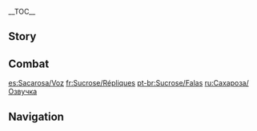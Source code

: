 {{CharacterTabs}}
{{LanguageTabs}}
__TOC__
==Story==
{{VO/Story
|character           = {{ROOTPAGENAME}}
|name                = Sucrose

|vo_01_01_title      = Hello
|vo_01_01_file       = VO_{language}{character} Hello.ogg
|vo_01_01_tx         = I'm Sucrose, a researcher of alchemy. I heard you've been to a lot of places, so I was wondering if you... Ah, what am I saying! It's only our first time meeting, I shouldn't trouble you. But... if you're willing, I'd love to hear any stories you have about your adventures. I'd... really like that.

|vo_02_01_title      = Chat: Curiosity
|vo_02_01_file       = VO_{language}{character} Chat - Curiosity.ogg
|vo_02_01_tx         = What was that? Oh... it's gone. Can I go take a look?

|vo_02_02_title      = Chat: Organization
|vo_02_02_file       = VO_{language}{character} Chat - Organization.ogg
|vo_02_02_tx         = I just need a moment to quickly take down some notes.

|vo_02_03_title      = Chat: Deep Breaths
|vo_02_03_file       = VO_{language}{character} Chat - Deep Breaths.ogg
|vo_02_03_tx         = Ahhh! I haven't been out in a while.

<!-- Weather -->
|vo_03_01_title      = When the Wind Is Blowing
|vo_03_01_file       = VO_{language}{character} When the Wind Is Blowing.ogg
|vo_03_01_tx         = The windmills are spinning faster than usual today. Hey, do you think if an animal put a propeller on its back and started running... do you think the propeller would make it run faster? Or even, fly?

|vo_03_02_title      = When It Snows
|vo_03_02_file       = VO_{language}{character} When It Snows.ogg
|vo_03_02_tx         = Snow this big only falls a few times a year. If I miss it, I'll have to wait until next year to run my experiments, so please give me some space. Ah-Ahchooo! ...Yes, I know, I should wear more layers...

|vo_03_03_title      = When the Sun Is Out
|vo_03_03_file       = VO_{language}{character} When the Sun Is Out.ogg
|vo_03_03_tx         = Th-The sun is already out? Oh, ah, okay! Just one last experiment, and then we can get some rest. Last one, I promise...

|vo_03_04_title      = When It Rains
|vo_03_04_file       = VO_{language}{character} When It Rains.ogg
|vo_03_04_tx         = Humidity levels are increasing. Think we could run some tests?

|vo_04_01_title      = Good Morning
|vo_04_01_file       = VO_{language}{character} Good Morning.ogg
|vo_04_01_tx         = Good morning. Did you sleep well? According to research, not getting a good night's sleep can have detrimental effects on your cognition and stamina. What? I'm always up working through the night? Yeah, I know... Can't be helped I guess...

|vo_04_02_title      = Good Afternoon
|vo_04_02_file       = VO_{language}{character} Good Afternoon.ogg
|vo_04_02_tx         = Waaaaa! No, stay back, don't come over here! No, no, it's nothing personal &mdash; it's just that this experiment is highly volatile and might cause an explosion.

|vo_04_03_title      = Good Evening
|vo_04_03_file       = VO_{language}{character} Good Evening.ogg
|vo_04_03_tx         = Good evening. Please wait a moment. Experiment 905 has actually produced two light excretions, which, for clarity's sake, should be labeled No. 1033 and No. 1035 respectively... Right, now, what did you need me for?

|vo_04_04_title      = Good Night
|vo_04_04_file       = VO_{language}{character} Good Night.ogg
|vo_04_04_tx         = No need to wait up for me. Please, get some sleep. Something bothering you? Oh, don't worry about me &mdash; I'm right at the end of my experiment. I promise I won't stay up late again...

|vo_05_01_title      = About {name}: Bio-Alchemy
|vo_05_01_file       = VO_{language}{character} About {character} - Bio-Alchemy.ogg
|vo_05_01_tx         = Bio-alchemy, when compared with creation, places more emphasis on transformation. Finding those little secrets that living creatures have and scaling them up, combining them &mdash; the results are always such a surprise. Life really is fascinating. Just how much do we really know?

|vo_05_02_title      = About {name}: Fear of Strangers
|vo_05_02_file       = VO_{language}{character} About {character} - Fear of Strangers.ogg
|vo_05_02_tx         = I... um... really don't know how to act around new people. Everyone's personality is different, as are the things they care about. If I slip up and say the wrong thing, I'll offend someone, or sound impolite... Talking is hard, so much harder than alchemy.

|vo_05_03_title      = About {name}: Ears
|vo_05_03_file       = VO_{language}{character} About {character} - Ears.ogg
|vo_05_03_tx         = Oh, you, ahh... noticed. My ears are a hereditary feature... quite different from everyone else's. So, I try to hide them with my hair as much as possible.

|vo_06_01_title      = About Us: Observing
|vo_06_01_file       = VO_{language}{character} About Us - Observing.ogg
|vo_06_01_tx         = I'm curious to know about your background. I was wondering... could I perhaps... observe you for a while? I'll be silent, and I won't interfere with what you're doing. Would... that be okay?

|vo_06_02_title      = About Us: Perks
|vo_06_02_friendship = 6
|vo_06_02_file       = VO_{language}{character} About Us - Perks.ogg
|vo_06_02_tx         = To be honest, I was a little afraid when we first met, because you don't talk much... I thought I must have offended you somehow. But then as time went on, I discovered you're really easy to get along with. Hehe, just an unexpected outcome of my observations.

|vo_06_03_title      = About Us: Requests
|vo_06_03_friendship = 6
|vo_06_03_quest      = The Outlander Who Caught the Wind
|vo_06_03_file       = VO_{language}{character} About Us - Requests.ogg
|vo_06_03_tx         = I heard it was you that dealt with the [[Stormterror]] issue. No doubt it was a dangerous fight &mdash; it's a good thing you came out unscathed. I was ahh... also wondering &mdash; did Stormterror happen to drop anything during the fight? You know, a scale, some skin &mdash; even just a little would be fine. There are some tests I'd like to run...
|vo_06_03_mention    = Dvalin

|vo_07_01_title      = About the [[Vision]]
|vo_07_01_friendship = 4
|vo_07_01_file       = VO_{language}{character} About the Vision.ogg
|vo_07_01_tx         = My Vision is my most important research tool. Hmm? Why, without it I'd be unable to proceed with most of my elemental research. Combat? Oh, I suppose I use it for that too when I'm out in the field looking for materials.

|vo_07_02_title      = Something to Share
|vo_07_02_file       = VO_{language}{character} Something to Share.ogg
|vo_07_02_tx         = This room is where I keep all the bones I've collected. On the table on the left we have lizards, frogs, and grass carp. To the front we have the bones of a wild boar, and then over there in the right corner is a [[hilichurl]]... Oh, don't be nervous, nothing to be afraid of. They're really quite cute once you get used to them.

|vo_07_03_title      = Interesting Things
|vo_07_03_file       = VO_{language}{character} Interesting Things.ogg
|vo_07_03_tx         = If you look closely, you'll notice that the [[Mist Flower Corolla|Mist Flowers]] I've planted here are all different. This one is the most powerful, this one blooms the longest... Hmm? This one? Oh, this one is project 3, version 17, enlargement trial. Its defining trait is that... it's a bit larger.

|vo_08_01_title      = About [[Noelle]]
|vo_08_01_friendship = 4
|vo_08_01_file       = VO_{language}{character} About Noelle.ogg
|vo_08_01_tx         = She's... a very willing helper, I can't deny that. It's just... she makes me a little anxious is all. One time, she saw three boxes of materials stacked just outside my laboratory door, and proceeded to move them inside for me. A nice gesture, but the thing is... I'd only just finished putting them outside...
|vo_08_01_mention    = Noelle

|vo_08_02_title      = About [[Klee]]
|vo_08_02_friendship = 4
|vo_08_02_file       = VO_{language}{character} About Klee.ogg
|vo_08_02_tx         = Jean has put her into solitary confinement so many times, but every time she's let out it's not long before she's back in trouble. *sigh* Something tells me she hasn't done much introspection. I told her I'd make her a bouncing, dancing Jumpy Dumpty that is also safe &mdash; but to date there are still a lot of problems with the design.
|vo_08_02_mention    = Jean,Klee

|vo_08_03_title      = About [[Jean]]
|vo_08_03_friendship = 4
|vo_08_03_file       = VO_{language}{character} About Jean.ogg
|vo_08_03_tx         = I don't dare talk to Master Jean that much, because she's so strict. I know she's a good person and all &mdash; I know that, I do &mdash; but... I still find her scary. I don't tend to bother her, and even when I have to... I ask Albedo to go on my behalf.
|vo_08_03_mention    = Jean,Albedo

|vo_08_04_title      = About [[Lisa]]
|vo_08_04_friendship = 4
|vo_08_04_file       = VO_{language}{character} About Lisa.ogg
|vo_08_04_tx         = She really seems to know a great deal. She's obviously never seen my research, and yet on so many occasions she's given me advice on that which is most core to my studies. Just how does she know? Is it observation, or is it ratiocination?
|vo_08_04_mention    = Lisa

|vo_08_05_title      = About [[Kaeya]]
|vo_08_05_friendship = 4
|vo_08_05_file       = VO_{language}{character} About Kaeya.ogg
|vo_08_05_tx         = Oh... I know he likes to joke, and isn't trying to make fun of me, but I often struggle to work out which parts of what he says are the truth and which parts are jokes. So whenever he talks to me, the outcome is usually one of two things: morbid embarrassment or unbearable awkwardness.
|vo_08_05_mention    = Kaeya

|vo_08_06_title      = About [[Albedo]]: Artistry
|vo_08_06_friendship = 4
|vo_08_06_file       = VO_{language}{character} About Albedo - Artistry.ogg
|vo_08_06_tx         = As his assistant I learn so much each and every day. What's key is not his existing knowledge, but his talented way of thinking. No matter how complex the task at hand, his way of thinking ensures he gets to the bottom of it, and is able to explain it thoroughly. His methodologies are amazing... to me, it's where alchemy meets art.
|vo_08_06_mention    = Albedo

|vo_08_07_title      = About [[Albedo]]: Talent
|vo_08_07_friendship = 4
|vo_08_07_file       = VO_{language}{character} About Albedo - Talent.ogg
|vo_08_07_tx         = Talent? Let's hypothesize that he and I were to perform the same research &mdash; I'd still spend my whole life playing catch up. But, my studying bio-alchemy has nothing to do with evading his line of research, we just happen to have different interests and dreams &mdash; nothing more.
|vo_08_07_mention    = Albedo

|vo_08_08_title      = About [[Amber]]
|vo_08_08_friendship = 4
|vo_08_08_file       = VO_{language}{character} About Amber.ogg
|vo_08_08_tx         = I'm curious as to why her doll is called "[[Baron Bunny]]," it clearly has nothing to do with a rabbit at all. Oh, the headband makes it look like it has rabbit ears you say? Hmm... That's heavily reliant on the rabbit stereotype, is it not? Many rabbits' ears are floppy.
|vo_08_08_mention    = Amber

|vo_08_09_title      = About [[Fischl]]
|vo_08_09_friendship = 4
|vo_08_09_file       = VO_{language}{character} About Fischl.ogg
|vo_08_09_tx         = I take it you're referring to the book series, Flowers for Princess Fischl? Indeed, the world the author came up with is very creative. If only I could go see it with my own eyes. Oh, you're referring to Fischl herself? I am... doubtful that she could really take me there.
|vo_08_09_mention    = Fischl

|vo_08_10_title      = About [[Eula]]
|vo_08_10_friendship = 4
|vo_08_10_file       = VO_{language}{character} About Eula.ogg
|vo_08_10_tx         = The role of a scout is a hazardous one, and Ms. Eula throws herself into danger all too easily. So, I made a reconnaissance device for her, so that she wouldn't have to infiltrate enemy camps herself. But Ms. Eula has such an imposing manner, she really puts me on edge, and... I was so nervous that I accidentally left out a few important details while explaining how to use it... As a result, there was an accident...<br />Ah, what should I do... I hope she won't hold a grudge against me...
|vo_08_10_mention    = Eula

|vo_09_01_title      = More About {name}: I
|vo_09_01_file       = VO_{language}{character} More About {character} - 01.ogg
|vo_09_01_tx         = You... want to know more about me? You... must have an interest in bio-alchemy, then? Whatever you ask, I will be sure to give you the most precise answer possible. Oh, it really is me specifically that you are interested in? I'm... ahh... oh. I'm at a loss for words.

|vo_09_02_title      = More About {name}: II
|vo_09_02_friendship = 3
|vo_09_02_file       = VO_{language}{character} More About {character} - 02.ogg
|vo_09_02_tx         = The essence of research is the process of finding the answer. Sometimes, working through that process can be tedious, but every time I see the cumulative result of my efforts... I know that I'm doing what I love.

|vo_09_03_title      = More About {name}: III
|vo_09_03_friendship = 4
|vo_09_03_file       = VO_{language}{character} More About {character} - 03.ogg
|vo_09_03_tx         = When I was little, I had two good friends &mdash; we kept nothing from each other. I thought I knew everything about them, but then... stuff happened, and we grew distant. As for where they are now, what they're doing, whether or not they remember me... I have no idea. Even though we were best friends, things still turned out this way.

|vo_09_04_title      = More About {name}: IV
|vo_09_04_friendship = 5
|vo_09_04_file       = VO_{language}{character} More About {character} - 04.ogg
|vo_09_04_tx         = Let me tell you a little secret, something I've never told anyone. The purpose behind my research is to create my own wonderland. Yes... just like the ones in fairy tales. The kind where all your dreams come true and you live happily ever after. Hehe, it's childish, isn't it? But, I still believe in fairy tales.

|vo_09_05_title      = More About {name}: V
|vo_09_05_friendship = 6
|vo_09_05_file       = VO_{language}{character} More About {character} - 05.ogg
|vo_09_05_tx         = If you're busy, please don't let me stand in the way of progress. ...You're not busy? Really? It's fine, I&mdash;I get that you have stuff to do. I'm already quite used to working alone. ...You're truly not busy? I&mdash;In that case, I don't suppose you could help me with a few things? Or, you know, we could sit and chat about... stuff.

|vo_10_01_title      = {name}'s Hobbies
|vo_10_01_file       = VO_{language}{character} Hobbies.ogg
|vo_10_01_tx         = I like things that look orderly. See? All of my research notes are compiled in notebooks of the exact same thickness. All my potions are lined up according to effect and hue&mdash; Wha&mdash;What!? What is this purple potion doing here!? Sorry, I&mdash;I need to reassess the order of these potions!

|vo_10_02_title      = {name}'s Troubles
|vo_10_02_file       = VO_{language}{character} Troubles.ogg
|vo_10_02_tx         = I wonder... What is it that you do in your free time? Every time I get a break, I can never find anything to do. I just find myself staring off into space. Time goes by so quickly when I'm experimenting, so how is it that when I'm not doing anything, the days all feel like years...

|vo_10_03_title      = Favorite Food
|vo_10_03_file       = VO_{language}{character} Favorite Food.ogg
|vo_10_03_tx         = I extract the nectar from [[Sweet Flower]]s to make candy. When I get stuck in a rut, I just pop one in my mouth and my focus returns. Retaining optimal blood sugar levels during research is essential.

|vo_10_04_title      = Least Favorite Food
|vo_10_04_file       = VO_{language}{character} Least Favorite Food.ogg
|vo_10_04_tx         = Once I came to understand more about bio-alchemy, I stopped eating [[mushroom]]s. You're no doubt aware? Mushrooms grow on that which has died, which in turn makes me think of other such things, and my appetite just disappears... Blergh...

<!-- Receiving a Gift -->
|vo_11_01_title      = Receiving a Gift: I
|vo_11_01_file       = VO Sucrose Receiving a Gift - 01.ogg
|vo_11_01_tx         = So delectable! Time to finish my research now that I feel at my best!

|vo_11_02_title      = Receiving a Gift: II
|vo_11_02_file       = VO Sucrose Receiving a Gift - 02.ogg
|vo_11_02_tx         = I must admit, this tastes a lot better than my healthy meals. Time for me to make some modifications to my diet.

|vo_11_03_title      = Receiving a Gift: III
|vo_11_03_file       = VO Sucrose Receiving a Gift - 03.ogg
|vo_11_03_tx         = Sorry, I have some... reservations about this dish.

|vo_12_01_title      = Birthday
|vo_12_01_other      = Unlocks on the Player's set birthday
|vo_12_01_file       = VO_{language}{character} Birthday.ogg
|vo_12_01_tx         = Happy birthday! I've been running experiments for months, and finally I can give you this potion. It will allow you to relive your most beautiful memories of the past year. I call it "Bio-Potion No. 3916." Huh? No, no, not 3196, it's 3916!

|vo_13_01_title      = Feelings About Ascension: Intro
|vo_13_01_ascension  = 1
|vo_13_01_file       = VO_{language}{character} Feelings About Ascension - 01.ogg
|vo_13_01_tx         = Finally! A breakthrough in my bio-alchemy research.

|vo_13_02_title      = Feelings About Ascension: Building Up
|vo_13_02_ascension  = 2
|vo_13_02_file       = VO_{language}{character} Feelings About Ascension - 02.ogg
|vo_13_02_tx         = This trip has allowed me to gather a good number of materials. Thank you, I'll be sure to put them to good use.

|vo_13_03_title      = Feelings About Ascension: Climax
|vo_13_03_ascension  = 4
|vo_13_03_file       = VO_{language}{character} Feelings About Ascension - 03.ogg
|vo_13_03_tx         = Recently during my experiments, I've found myself suddenly wondering when I'll next get to go on an adventure with you. So strange... Why do you think that is? I need to do some scientific investigation to find out.

|vo_13_04_title      = Feelings About Ascension: Conclusion
|vo_13_04_ascension  = 6
|vo_13_04_file       = VO_{language}{character} Feelings About Ascension - 04.ogg
|vo_13_04_tx         = I have such an abundant array of research materials now! To spend any more time on me would... would really be a waste of your time! At least... let me use my bio-alchemy to make you up some kind of gift!
}}

==Combat==
{{Combat VO
|character           = Sucrose

|skill_1_tx          = {{Not a typo|Adsorption}} test.
|skill_2_tx          = Anemo Test 6308!
|skill_3_tx          = Stand clear!

|burst_1_tx          = Swirl, Mark II!
|burst_2_tx          = Enhanced Anemo Module 75!
|burst_3_tx          = Anemo Hypostasis Emulation!

|sprint-s_1_file     = Sprint Start 01,Sprint Start 02,Sprint Start 03


|glider_1_file       = Deploying Wind Glider 01,Deploying Wind Glider 02,Deploying Wind Glider 03

|chest_1_tx          =   Chests appearing out of thin air... This needs research.
|chest_2_tx          =   *sigh* If only I stumbled upon lab supplies as often.
|chest_3_tx          =   Wow! So many raw materials!

|low-hp_1_tx         = A minor error...
|low-hp_2_tx         = Unexpected outcome...
|low-hp_3_tx         = Doesn't hurt, doesn't hurt...


|fallen_1_tx         = My research... has failed.
|fallen_2_tx         = Need to make... adjustments.
|fallen_3_tx         = I should... sleep on it.

|hit-l_1_file        = Light Hit Taken 02
|hit-l_1_tx          = That's not right...
|hit-l_2_file        = Light Hit Taken 01,Light Hit Taken 03,Light Hit Taken 04,Light Hit Taken 05,Light Hit Taken 06

|hit-h_1_file        = Heavy Hit Taken 02
|hit-h_1_tx          = Don't break my glasses!
|hit-h_2_file        = Heavy Hit Taken 01,Heavy Hit Taken 03,Heavy Hit Taken 04,Heavy Hit Taken 05,Heavy Hit Taken 06

|join_1_tx           = I want to help.
|join_2_tx           = I... I can do it!
|join_3_tx           = My experiment... will succeed.

|idle_1_actual_tx    = {{tx}}
|idle_2_actual_tx    = {{tx}}

|atk-l_1_file        = Light Attack 01,Light Attack 02,Light Attack 03,Light Attack 04,Light Attack 05,Light Attack 06,Light Attack 07

|atk-m_1_file        = Mid Attack 01,Mid Attack 02,Mid Attack 03

|atk-h_1_file        = Heavy Attack 01,Heavy Attack 02,Heavy Attack 03

|climb_1_file        = Climbing 01,Climbing 02,Climbing 03,Climbing 04,Climbing 05

|climb-b_1_file      = Climbing Breath 01,Climbing Breath 02,Climbing Breath 03

|jump_1_file         = Jumping 01,Jumping 02,Jumping 03,Jumping 04,Jumping 05
}}

[[es:Sacarosa/Voz]]
[[fr:Sucrose/Répliques]]
[[pt-br:Sucrose/Falas]]
[[ru:Сахароза/Озвучка]]

==Navigation==
{{Character Navbox|link type=vo}}